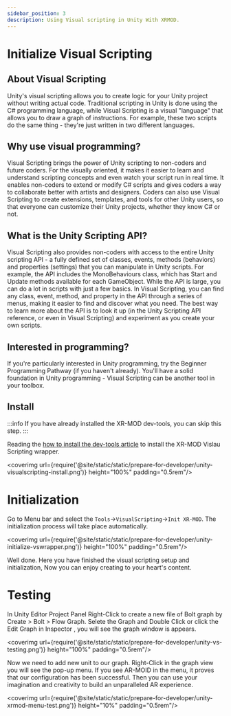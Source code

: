 ```yaml
---
sidebar_position: 3
description: Using Visual scripting in Unity With XRMOD.
---
```


# Initialize Visual Scripting

## About Visual Scripting

Unity's visual scripting allows you to create logic for your Unity project without writing actual code. Traditional scripting in Unity is done using the C# programming language, while Visual Scripting is a visual "language" that allows you to draw a graph of instructions. For example, these two scripts do the same thing - they're just written in two different languages.

## Why use visual programming?

Visual Scripting brings the power of Unity scripting to non-coders and future coders. For the visually oriented, it makes it easier to learn and understand scripting concepts and even watch your script run in real time. It enables non-coders to extend or modify C# scripts and gives coders a way to collaborate better with artists and designers. Coders can also use Visual Scripting to create extensions, templates, and tools for other Unity users, so that everyone can customize their Unity projects, whether they know C# or not.

## What is the Unity Scripting API?

Visual Scripting also provides non-coders with access to the entire Unity scripting API - a fully defined set of classes, events, methods (behaviors) and properties (settings) that you can manipulate in Unity scripts. For example, the API includes the MonoBehaviours class, which has Start and Update methods available for each GameObject. While the API is large, you can do a lot in scripts with just a few basics. In Visual Scripting, you can find any class, event, method, and property in the API through a series of menus, making it easier to find and discover what you need. The best way to learn more about the API is to look it up (in the Unity Scripting API reference, or even in Visual Scripting) and experiment as you create your own scripts.

## Interested in programming?

If you're particularly interested in Unity programming, try the Beginner Programming Pathway (if you haven't already). You'll have a solid foundation in Unity programming - Visual Scripting can be another tool in your toolbox.


## Install

:::info
If you have already installed the XR-MOD dev-tools, you can skip this step.
:::

Reading the [how to install the dev-tools article](install-xrmod-dev-tools) to install the XR-MOD Vislau Scripting wrapper.

<coverimg  url={require('@site/static/static/prepare-for-developer/unity-visualscripting-install.png')} height="100%" padding="0.5rem"/>


# Initialization

Go to Menu bar and select the `Tools`->`VisualScripting`->`Init XR-MOD`. The initialization process will take place automatically.

<coverimg  url={require('@site/static/static/prepare-for-developer/unity-initialize-vswrapper.png')} height="100%" padding="0.5rem"/>

Well done. Here you have finished the visual scripting setup and initialization, Now you can enjoy creating to your heart's content.

# Testing

In Unity Editor Project Panel Right-Click to create a new file of Bolt graph by Create > Bolt > Flow Graph. Selete the Graph and Double Click or click the Edit Graph in Inspector ,  you will see the graph window is appears.

<coverimg  url={require('@site/static/static/prepare-for-developer/unity-vs-testing.png')} height="100%" padding="0.5rem"/>


Now we need to add new unit to our graph. Right-Click  in the graph view you will see the pop-up menu. If you see AR-MOID in the menu, it proves that our configuration has been successful. Then you can use your imagination and creativity to build an unparalleled AR experience.


<coverimg  url={require('@site/static/static/prepare-for-developer/unity-xrmod-menu-test.png')} height="10%" padding="0.5rem"/>
